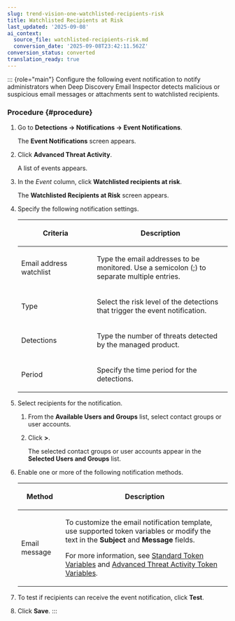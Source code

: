 ```yaml
---
slug: trend-vision-one-watchlisted-recipients-risk
title: Watchlisted Recipients at Risk
last_updated: '2025-09-08'
ai_context:
  source_file: watchlisted-recipients-risk.md
  conversion_date: '2025-09-08T23:42:11.562Z'
conversion_status: converted
translation_ready: true
---
```


::: {role="main"}
Configure the following event notification to notify administrators when Deep Discovery Email Inspector detects malicious or suspicious email messages or attachments sent to watchlisted recipients.

### Procedure {#procedure}

1.  Go to **Detections → Notifications → Event Notifications**.

    The **Event Notifications** screen appears.

2.  Click **Advanced Threat Activity**.

    A list of events appears.

3.  In the *Event* column, click **Watchlisted recipients at risk**.

    The **Watchlisted Recipients at Risk** screen appears.

4.  Specify the following notification settings.

    <table>
    <colgroup>
    <col style="width: 36%" />
    <col style="width: 64%" />
    </colgroup>
    <thead>
    <tr>
    <th><p>Criteria</p></th>
    <th><p>Description</p></th>
    </tr>
    </thead>
    <tbody>
    <tr>
    <td><p>Email address watchlist</p></td>
    <td><p>Type the email addresses to be monitored. Use a semicolon (;) to separate multiple entries.</p></td>
    </tr>
    <tr>
    <td><p>Type</p></td>
    <td><p>Select the risk level of the detections that trigger the event notification.</p></td>
    </tr>
    <tr>
    <td><p>Detections</p></td>
    <td><p>Type the number of threats detected by the managed product.</p></td>
    </tr>
    <tr>
    <td><p>Period</p></td>
    <td><p>Specify the time period for the detections.</p></td>
    </tr>
    </tbody>
    </table>

5.  Select recipients for the notification.

    1.  From the **Available Users and Groups** list, select contact groups or user accounts.

    2.  Click **\>**.

        The selected contact groups or user accounts appear in the **Selected Users and Groups** list.

6.  Enable one or more of the following notification methods.

    <table>
    <colgroup>
    <col style="width: 21%" />
    <col style="width: 79%" />
    </colgroup>
    <thead>
    <tr>
    <th><p>Method</p></th>
    <th><p>Description</p></th>
    </tr>
    </thead>
    <tbody>
    <tr>
    <td><p>Email message</p></td>
    <td><p>To customize the email notification template, use supported token variables or modify the text in the <strong>Subject</strong> and <strong>Message</strong> fields.</p>
    <p>For more information, see <a href="trend-vision-one-standard-token-variables">Standard Token Variables</a> and <a href="trend-vision-one-advthreat-activity-token-vars">Advanced Threat Activity Token Variables</a>.</p></td>
    </tr>
    </tbody>
    </table>

7.  To test if recipients can receive the event notification, click **Test**.

8.  Click **Save**.
:::
